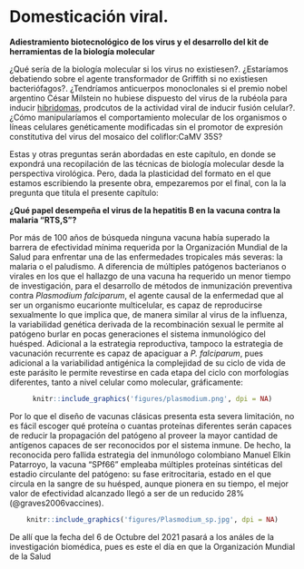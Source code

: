 # Domesticación viral. {#domestic}

**Adiestramiento biotecnológico de los virus y el desarrollo del kit de herramientas de la biología molecular**

¿Qué sería de la biología molecular si los virus no existiesen?. ¿Estaríamos debatiendo sobre el agente transformador de Griffith si no existiesen bacteriófagos?. ¿Tendríamos anticuerpos monoclonales si el premio nobel argentino César Milstein no hubiese dispuesto del virus de la rubéola para inducir [hibridomas](http://www.quimicaviva.qb.fcen.uba.ar/contratapa/aprendiendo/capitulo10.htm), prodcutos de la actividad viral de inducir fusión celular?. ¿Cómo manipularíamos el comportamiento molecular de los organismos o líneas celulares genéticamente modificadas sin el promotor de expresión constitutiva del virus del mosaico del coliflor:CaMV 35S?

Estas y otras preguntas serán abordadas en este capítulo, en donde se expondrá una recopilación de las técnicas de biología molecular desde la perspectiva virológica. Pero, dada la plasticidad del formato en el que estamos escribiendo la presente obra, empezaremos por el final, con la la pregunta que titula el presente capítulo:


**¿Qué papel desempeña el virus de la hepatitis B en la vacuna contra la malaria "RTS,S"?**


Por más de 100 años de búsqueda ninguna vacuna había superado la barrera de efectividad mínima requerida por la Organización Mundial de la Salud para enfrentar una de las enfermedades tropicales más severas: la malaria o el paludismo. A diferencia de múltiples patógenos bacterianos o virales en los que el hallazgo de una vacuna ha requerido un menor tiempo de investigación, para el desarrollo de métodos de inmunización preventiva contra *Plasmodium falciparum*, el agente causal de la enfermedad que al ser un organismo eucarionte multicelular, es capaz de reproducirse sexualmente lo que implica que,  de manera similar al virus de la influenza, la variabilidad genética derivada de la recombinación sexual le permite al patógeno burlar en pocas generaciones el sistema inmunológico del huésped. Adicional a la estrategia reproductiva, tampoco la estrategia de vacunación recurrente es capaz de apaciguar a *P. falciparum*, pues adicional a la variabilidad antigénica la complejidad de su ciclo de vida de este parásito le permite revestirse en cada etapa del ciclo con morfologías diferentes, tanto a nivel celular como molecular, gráficamente: 

<center>
```r
knitr::include_graphics('figures/plasmodium.png', dpi = NA)
```
</center>

Por lo que el diseño de vacunas clásicas presenta esta severa limitación, no es fácil escoger qué proteína o cuantas proteínas diferentes serán capaces de reducir la propagación del patógeno al proveer la mayor cantidad de antígenos capaces de ser reconocidos por el sistema inmune. De hecho, la reconocida pero fallida estrategia del inmunólogo colombiano Manuel Elkin Patarroyo, la vacuna "SPf66" empleaba múltiples proteínas sintéticas del estadio circulante del patógeno: su fase eritrocitaria, estado en el que circula en la sangre de su huésped, aunque pionera en su tiempo, el mejor valor de efectividad alcanzado llegó a ser de un reducido 28% (@graves2006vaccines).  

<center>
```r
knitr::include_graphics('figures/Plasmodium_sp.jpg', dpi = NA)
```
</center>
  
De allí que la fecha del 6 de Octubre del 2021 pasará a los análes de la investigación biomédica, pues es este el día en que la Organización Mundial de la Salud  
